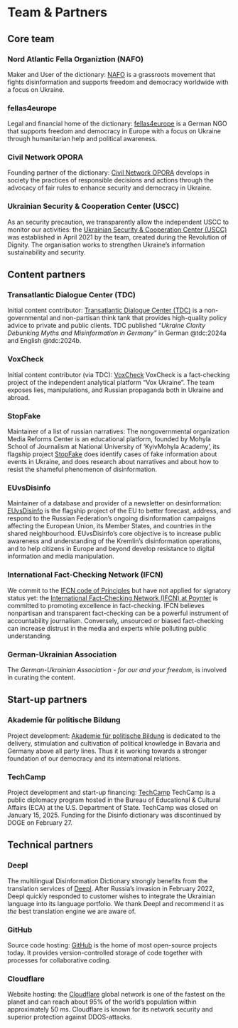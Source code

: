 # Team & Partners {.unnumbered #sec-appendix-about}

## Core team

### Nord Atlantic Fella Organiztion (NAFO)

Maker and User of the dictionary: [NAFO](https://nafo-ofan.org/pages/we-are-nafo) is a grassroots movement that fights disinformation and supports freedom and democracy worldwide with a focus on Ukraine.

### fellas4europe

Legal and financial home of the dictionary: [fellas4europe](https://fellas4europe.org/) is a German NGO that supports freedom and democracy in Europe with a focus on Ukraine through humanitarian help and political awareness.

### Civil Network OPORA

Founding partner of the dictionary: [Civil Network OPORA](https://oporaua.org/en) develops in society the practices of responsible decisions and actions through the advocacy of fair rules to enhance security and democracy in Ukraine.

### Ukrainian Security & Cooperation Center (USCC)

As an security precaution, we transparently allow the independent USCC to monitor our activities: the [Ukrainian Security & Cooperation Center (USCC)](https://uscc.org.ua/en/) was established in April 2021 by the team, created during the Revolution of Dignity. The organisation works to strengthen Ukraine’s information sustainability and security.


## Content partners

### Transatlantic Dialogue Center (TDC)
 
Initial content contributor: [Transatlantic Dialogue Center (TDC)](https://tdcenter.org/) is a non-governmental and non-partisan think tank that provides high-quality policy advice to private and public clients. TDC published *"Ukraine Clarity Debunking Myths and Misinformation in Germany"* in German @tdc:2024a and English @tdc:2024b.
 
### VoxCheck

Initial content contributor (via TDC): [VoxCheck](https://voxcheck.voxukraine.org/home-eng.html) VoxCheck is a fact-checking project of the independent analytical platform “Vox Ukraine”. The team exposes lies, manipulations, and Russian propaganda both in Ukraine and abroad. 

### StopFake

Maintainer of a list of russian narratives: The non­governmental organization Media Reforms Center is an educational platform, founded by Mohyla School of Journalism at National University of ‘Kyiv­Mohyla Academy’, its flagship project [StopFake](https://www.stopfake.org/en) does identify cases of fake information about events in Ukraine, and does research about narratives and about how to resist the shameful phenomenon of disinformation.

### EUvsDisinfo

Maintainer of a database and provider of a newsletter on desinformation: [EUvsDisinfo](https://euvsdisinfo.eu/about/) is the flagship project of the EU to better forecast, address, and respond to the Russian Federation’s ongoing disinformation campaigns affecting the European Union, its Member States, and countries in the shared neighbourhood. EUvsDisinfo’s core objective is to increase public awareness and understanding of the Kremlin’s disinformation operations, and to help citizens in Europe and beyond develop resistance to digital information and media manipulation.

### International Fact-Checking Network (IFCN)

We commit to the [IFCN code of Principles](https://ifcncodeofprinciples.poynter.org/the-commitments) but have not applied for signatory status yet: the [International Fact-Checking Network (IFCN) at Poynter](https://www.poynter.org/ifcn/) is committed to promoting excellence in fact-checking. IFCN believes nonpartisan and transparent fact-checking can be a powerful instrument of accountability journalism. Conversely, unsourced or biased fact-checking can increase distrust in the media and experts while polluting public understanding.

### German-Ukrainian Association 

The *German-Ukrainian Association - for our and your freedom*, is involved in curating the content.


## Start-up partners

### Akademie für politische Bildung

Project development: [Akademie für politische Bildung](https://www.apb-tutzing.de/english/) is dedicated to the delivery, stimulation and cultivation of political knowledge in Bavaria and Germany above all party lines. Thus it is working towards a stronger foundation of our democracy and its international relations.

### TechCamp

Project development and start-up financing: [TechCamp](https://techcamp.america.gov/) TechCamp is a public diplomacy program hosted in the Bureau of Educational & Cultural Affairs (ECA) at the U.S. Department of State. TechCamp was closed on January 15, 2025. Funding for the Disinfo dictionary was discontinued by DOGE on February 27.


## Technical partners

### Deepl

The multilingual Disinformation Dictionary strongly benefits from the translation services of [Deepl](https://www.deepl.com). After Russia's invasion in February 2022, Deepl quickly responded to customer wishes to integrate the Ukrainian language into its language portfolio. We thank Deepl and recommend it as *the* best translation engine we are aware of.

### GitHub

Source code hosting: [GitHub](https://github.com) is the home of most open-source projects today. It provides version-controlled storage of code together with processes for collaborative coding.

### Cloudflare

Website hosting: the [Cloudflare](https://www.cloudflare.com) global network is one of the fastest on the planet and can reach about 95% of the world’s population within approximately 50 ms. Cloudflare is known for its network security and superior protection against DDOS-attacks.

